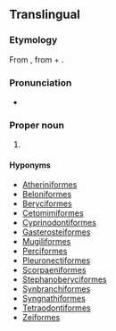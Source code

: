 ==Translingual==
{{wikispecies}}
{{wikipedia}}
===Etymology===
From {{etyl|NL.|mul}}, from {{etyl|grc|mul}} {{term|ἄκανθα||tr=akantha|spine|lang=grc}} + {{term|πτερύγιον||tr=pterugion|wing, fin|lang=grc}}.

===Pronunciation===
* {{a|US}} {{IPA|/æˌkænˌθɑp.təˈɹɪd͡ʒ.i.aɪ/|/æˌkənˌθɑp.təˈɹɪd͡ʒ.i.aɪ/}}

===Proper noun===
{{head|mul|proper noun}}

# {{taxon|superorder|subclass|Teleostei|[[fish]]es having some of the [[ray]]s of the [[dorsal]], [[ventral]], and [[anal]] [[fin]]s [[unarticulated]] and [[spinelike]], as the [[perch]]}}

====Hyponyms====
* [[Atheriniformes]]
* [[Beloniformes]]
* [[Beryciformes]]
* [[Cetomimiformes]]
* [[Cyprinodontiformes]]
* [[Gasterosteiformes]]
* [[Mugiliformes]]
* [[Perciformes]]
* [[Pleuronectiformes]]
* [[Scorpaeniformes]]
* [[Stephanoberyciformes]]
* [[Synbranchiformes]]
* [[Syngnathiformes]]
* [[Tetraodontiformes]]
* [[Zeiformes]]